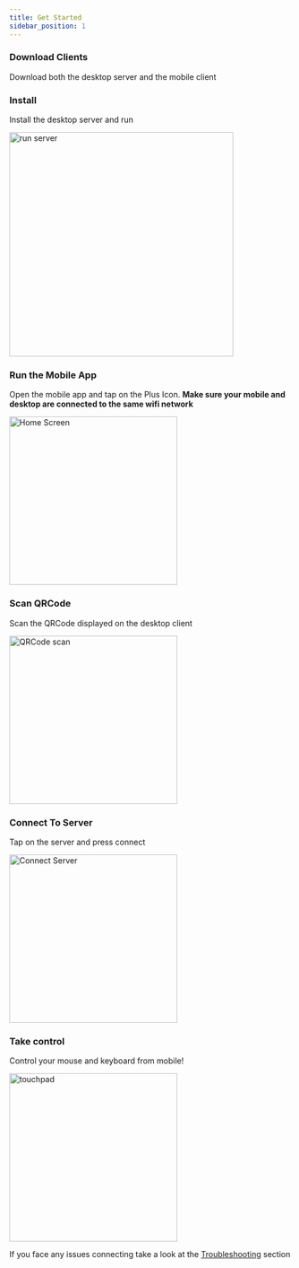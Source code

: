 ```yaml
---
title: Get Started
sidebar_position: 1
---
```



### Download Clients

Download both the desktop server and the mobile client

<Downloads />

### Install

Install the desktop server and run

<img src="/img/run-server.png" alt="run server" width="400" />

### Run the Mobile App

Open the mobile app and tap on the Plus Icon. **Make sure your mobile and desktop are connected to the same wifi network**

<img src="/img/home.png" alt="Home Screen" width="300" />

### Scan QRCode

Scan the QRCode displayed on the desktop client

<img src="/img/scan-qr.png" alt="QRCode scan" width="300" />

### Connect To Server

Tap on the server and press connect

<img src="/img/home.png" alt="Connect Server" width="300" />

### Take control

Control your mouse and keyboard from mobile!

<img src="/img/touchpad.png" alt="touchpad" width="300" />

If you face any issues connecting take a look at the [Troubleshooting](/docs/troubleshooting) section
